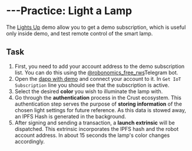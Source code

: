 # ---Practice: Light a Lamp

The [Lights Up](https://v0.dapp.robonomics.network/#/lights-up) demo allow you to get a demo subscription, which is useful only inside demo, and test remote control of the smart lamp.

## **Task**

1. First, you need to add your account address to the demo subscription list. You can do this using the [@robonomics_free_rws](https://t.me/robonomics_free_rws_bot)Telegram bot.
2. Open the [dapp with demo](https://v0.dapp.robonomics.network/#/lights-up) and connect your account to it. In `Get IoT Subscription` line you should see that the subscription is active.
3. Select the desired **color** you wish to illuminate the lamp with.
4. Go through the **authentication** process in the Crust ecosystem. This authentication step serves the purpose of **storing information** of the chosen light settings for future reference. As this data is stowed away, an IPFS Hash is generated in the background.
5. After signing and sending a transaction, a **launch extrinsic** will be dispatched. This extrinsic incorporates the IPFS hash and the robot account address. In about 15 seconds the lamp's color changes accordingly.
